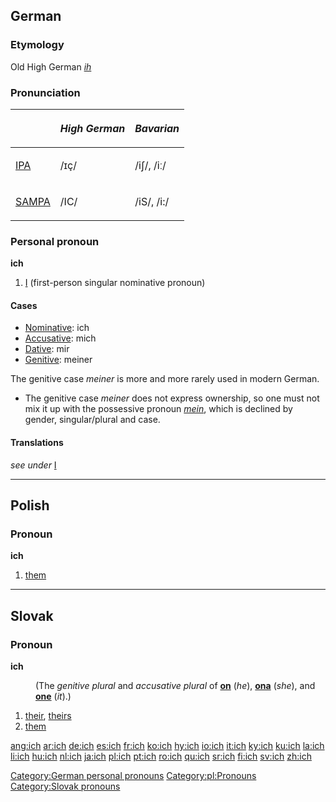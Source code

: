 {{see|Ich}}
==German==

===Etymology===
Old High German ''[[ih]]''
===Pronunciation===
{| border=1 cellpadding=5
! !! ''High German'' !! ''Bavarian''
|-
| [[w:IPA|IPA]] ||  /ɪç/ || /iʃ/, /iː/
|-
| [[w:SAMPA|SAMPA]] || /IC/ || /iS/, /i:/
|}

===Personal pronoun===
'''ich'''
#[[I]] (first-person singular nominative pronoun)

====Cases====
*[[Nominative]]: ich
*[[Accusative]]: mich
*[[Dative]]: mir
*[[Genitive]]: meiner

The genitive case ''meiner'' is more and more rarely used in modern German.
*The genitive case ''meiner'' does not express ownership, so one must not mix it up with the possessive pronoun ''[[mein]]'', which is declined by gender, singular/plural and case.

====Translations====
''see under'' [[I#Personal pronoun|I]]

[[Category:German personal pronouns]]


----

==Polish==
===Pronoun===
'''ich'''

#[[them]]

[[Category:pl:Pronouns]]


----

==Slovak==
===Pronoun===
'''ich'''

:(The ''genitive plural'' and ''accusative plural'' of '''[[on#Slovak|on]]''' (''he''), '''[[ona#Slovak|ona]]''' (''she''), and '''[[ono#Slovak|one]]''' (''it'').)

# [[their]], [[theirs]]
# [[them]]

[[Category:Slovak pronouns]]

[[ang:ich]]
[[ar:ich]]
[[de:ich]]
[[es:ich]]
[[fr:ich]]
[[ko:ich]]
[[hy:ich]]
[[io:ich]]
[[it:ich]]
[[ky:ich]]
[[ku:ich]]
[[la:ich]]
[[li:ich]]
[[hu:ich]]
[[nl:ich]]
[[ja:ich]]
[[pl:ich]]
[[pt:ich]]
[[ro:ich]]
[[qu:ich]]
[[sr:ich]]
[[fi:ich]]
[[sv:ich]]
[[zh:ich]]